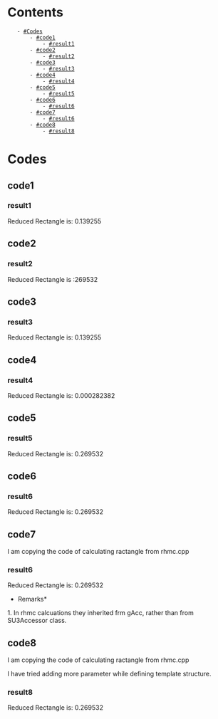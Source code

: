 = Contents =
    - [[#Codes]]
        - [[#code1]]
            - [[#result1]]
        - [[#code2]]
            - [[#result2]]
        - [[#code3]]
            - [[#result3]]
        - [[#code4]]
            - [[#result4]]
        - [[#code5]]
            - [[#result5]]
        - [[#code6]]
            - [[#result6]]
        - [[#code7]]
            - [[#result6]]
        - [[#code8]]
            - [[#result8]]

= Codes =


==code1==
{{{cpp

SU3<floatT> temp;
gSite site1;
site1=GInd::site_up(site,mu);
temp = SU3Accessor.template getLinkPath<All, HaloDepth>(site1,mu, nu,Back(mu), Back(mu), Back(nu));
temp += SU3Accessor.template getLinkPath<All, HaloDepth>(site1,nu, nu,Back(mu), Back(nu), Back(nu));
result += tr_d(temp,SU3Accessor.getLink(GInd::getSiteMu(site, mu)));

}}}

=== result1 ===
Reduced Rectangle is: 0.139255

==code2==
{{{cpp

SU3<floatT> temp;
temp = SU3Accessor.template getLinkPath<All, HaloDepth>(site,mu,mu, nu,Back(mu), Back(mu), Back(nu));
temp += SU3Accessor.template getLinkPath<All, HaloDepth>(site,mu,nu, nu,Back(mu), Back(nu), Back(nu));
result += tr_d(temp);

}}}

=== result2 ===
Reduced Rectangle is :269532

==code3==
{{{cpp

SU3<floatT> temp;
SU3<floatT> link;
gSite site1;
site1=GInd::site_up(site,mu);
temp = SU3Accessor.template getLinkPath<All, HaloDepth>(site1,mu, nu,Back(mu), Back(mu), Back(nu));
temp += SU3Accessor.template getLinkPath<All, HaloDepth>(site1,nu, nu,Back(mu), Back(nu), Back(nu));
link=SU3Accessor.getLink(GInd::getSiteMu(site, mu));
result += tr_d(temp,link);

}}}

=== result3 ===
Reduced Rectangle is: 0.139255

==code4==
{{{cpp

SU3<floatT> temp;
SU3<floatT> link;
gSite site1;
site1=GInd::site_up(site,mu);
temp = SU3Accessor.template getLinkPath<All, HaloDepth>(site1,mu, nu,Back(mu), Back(mu), Back(nu));
temp += SU3Accessor.template getLinkPath<All, HaloDepth>(site1,nu, nu,Back(mu), Back(nu), Back(nu));
link=SU3Accessor.getLink(GInd::getSiteMu(site, mu));
link=dagger(link);
result += tr_d(temp,link);

}}}

=== result4 ===
Reduced Rectangle is: 0.000282382



==code5==

{{{cpp

SU3<floatT> temp;
gSite site1;
gSite site2;
gSite site3;
gSite site4;
gSite site5;
gSite site6;
gSite site8;
site1=site;
site2=GInd::site_up(site1,mu);
site3=GInd::site_up(site2,mu);
site4=GInd::site_up(site3,nu);
site5=GInd::site_up(site2,nu);
site6=GInd::site_up(site1,nu);
site8=GInd::site_up(site6,nu);
//temp=SU3Accessor.getLink(GInd::getSiteMu(site1,mu))*SU3Accessor.getLink(GInd::getSiteMu(site2,mu))*SU3Accessor.getLink(GInd::getSiteMu(site3,nu))*dagger(SU3Accessor.getLink(GInd::getSiteMu(site5,mu)))*dagger(SU3Accessor.getLink(GInd::getSiteMu(site6,mu)))*dagger(SU3Accessor.getLink(GInd::getSiteMu(site,nu)));

temp=SU3Accessor.getLink(GInd::getSiteMu(site1,mu))
    *SU3Accessor.getLink(GInd::getSiteMu(site2,mu))
    *SU3Accessor.getLink(GInd::getSiteMu(site3,nu))
    *dagger(SU3Accessor.getLink(GInd::getSiteMu(site5,mu)))
    *dagger(SU3Accessor.getLink(GInd::getSiteMu(site6,mu)))
    *dagger(SU3Accessor.getLink(GInd::getSiteMu(site,nu)));

temp += SU3Accessor.getLink(GInd::getSiteMu(site1,mu))*SU3Accessor.getLink(GInd::getSiteMu(site2,nu))*SU3Accessor.getLink(GInd::getSiteMu(site5,nu))*dagger(SU3Accessor.getLink(GInd::getSiteMu(site8,mu)))*dagger(SU3Accessor.getLink(GInd::getSiteMu(site6,nu)))*dagger(SU3Accessor.getLink(GInd::getSiteMu(site,nu)));
result +=tr_d(temp);
}}}

=== result5 ===
Reduced Rectangle is: 0.269532


==code6==

{{{cpp

SU3<floatT> temp;
gSite site1;
gSite site2;
gSite site3;
gSite site4;
gSite site5;
gSite site6;
gSite site8;
site1=site;
site2=GInd::site_up(site1,mu);
site3=GInd::site_up(site2,mu);
site4=GInd::site_up(site3,nu);
site5=GInd::site_up(site2,nu);
site6=GInd::site_up(site1,nu);
site8=GInd::site_up(site6,nu);
temp=SU3Accessor.getLink(GInd::getSiteMu(site1,mu))*SU3Accessor.getLink(GInd::getSiteMu(site2,mu))*SU3Accessor.getLink(GInd::getSiteMu(site3,nu))*(SU3Accessor.getLinkDagger(GInd::getSiteMu(site5,mu)))*(SU3Accessor.getLinkDagger(GInd::getSiteMu(site6,mu)))*SU3Accessor.getLinkDagger(GInd::getSiteMu(site,nu));

temp += SU3Accessor.getLink(GInd::getSiteMu(site1,mu))*SU3Accessor.getLink(GInd::getSiteMu(site2,nu))*SU3Accessor.getLink(GInd::getSiteMu(site5,nu))*(SU3Accessor.getLinkDagger(GInd::getSiteMu(site8,mu)))*(SU3Accessor.getLinkDagger(GInd::getSiteMu(site6,nu)))*(SU3Accessor.getLinkDagger(GInd::getSiteMu(site,nu)));
result +=tr_d(temp);
}}}

=== result6 ===
Reduced Rectangle is: 0.269532



==code7==
I am copying the code of calculating ractangle from rhmc.cpp 
{{{cpp

temp = SU3Accessor.getLink(GInd::getSiteMu(GInd::site_up(site, mu), mu) )
                        * SU3Accessor.getLink(GInd::getSiteMu(GInd::site_2up(site, mu), nu) )
                        * SU3Accessor.getLinkDagger(GInd::getSiteMu(GInd::site_up_up(site, mu, nu), mu))
                        * SU3Accessor.getLinkDagger(GInd::getSiteMu(GInd::site_up(site, nu), mu))
                        * SU3Accessor.getLinkDagger(GInd::getSiteMu(site, nu));
                temp += SU3Accessor.getLink(GInd::getSiteMu(GInd::site_up(site, mu), nu) )
                         * SU3Accessor.getLink(GInd::getSiteMu(GInd::site_up_up(site, mu, nu), nu) )
                         * SU3Accessor.getLinkDagger(GInd::getSiteMu(GInd::site_2up(site, nu), mu))
                         * SU3Accessor.getLinkDagger(GInd::getSiteMu(GInd::site_up(site, nu), nu))
                         * SU3Accessor.getLinkDagger(GInd::getSiteMu(site, nu));

                result += tr_d(SU3Accessor.getLink(GInd::getSiteMu(site, mu)), temp);
 }}}

=== result6 ===
Reduced Rectangle is: 0.269532

*Remarks*
1. In rhmc calcuations they inherited frm gAcc, rather than from SU3Accessor class.

==code8==
I am copying the code of calculating ractangle from rhmc.cpp 
{{{cpp

temp = gAcc.getLink(GInd::getSiteMu(GInd::site_up(site, mu), mu) )
                        * gAcc.getLink(GInd::getSiteMu(GInd::site_2up(site, mu), nu) )
                        * gAcc.getLinkDagger(GInd::getSiteMu(GInd::site_up_up(site, mu, nu), mu))
                        * gAcc.getLinkDagger(GInd::getSiteMu(GInd::site_up(site, nu), mu))
                        * gAcc.getLinkDagger(GInd::getSiteMu(site, nu));
                temp += gAcc.getLink(GInd::getSiteMu(GInd::site_up(site, mu), nu) )
                         * gAcc.getLink(GInd::getSiteMu(GInd::site_up_up(site, mu, nu), nu) )
                         * gAcc.getLinkDagger(GInd::getSiteMu(GInd::site_2up(site, nu), mu))
                         * gAcc.getLinkDagger(GInd::getSiteMu(GInd::site_up(site, nu), nu))
                         * gAcc.getLinkDagger(GInd::getSiteMu(site, nu));

                result += tr_d(gAcc.getLink(GInd::getSiteMu(site, mu)), temp);
  }}}

I have tried adding more parameter while defining template structure. 

{{{cpp

#include "../simulateqcd.h"
#include <string>

#define PREC double

template<class floatT, bool onDevice,size_t HaloDepth, CompressionType comp>
struct CalcPlaq{

    //Gauge accessor to access the gauge field
    /* SU3Accessor<floatT> SU3Accessor; */
    SU3Accessor<floatT,comp> gAcc;

    //Constructor to initialize all necessary members.
    CalcPlaq(Gaugefield<floatT,true,HaloDepth,comp> &gauge) : gAcc(gauge.getAccessor()){
    }

    //This is the operator that is called inside the Kernel
    __device__ __host__ floatT operator()(gSite site) {

        /// We need to choose the type of indexer. The first template is the layout of the lattice.
        typedef GIndexer<All, HaloDepth> GInd;

        /// Define a SU(3) matrix
        SU3<floatT> temp;
        SU3<floatT> link;

        floatT result = 0;
        /// loop through all directions which are needed by the four link variables in the plaquette
        for (int nu = 1; nu < 4; nu++) {
            for (int mu = 0; mu < nu; mu++) {
              temp = gAcc.getLink(GInd::getSiteMu(GInd::site_up(site, mu), mu) )
                        * gAcc.getLink(GInd::getSiteMu(GInd::site_2up(site, mu), nu) )
                        * gAcc.getLinkDagger(GInd::getSiteMu(GInd::site_up_up(site, mu, nu), mu))
                        * gAcc.getLinkDagger(GInd::getSiteMu(GInd::site_up(site, nu), mu))
                        * gAcc.getLinkDagger(GInd::getSiteMu(site, nu));
                temp += gAcc.getLink(GInd::getSiteMu(GInd::site_up(site, mu), nu) )
                         * gAcc.getLink(GInd::getSiteMu(GInd::site_up_up(site, mu, nu), nu) )
                         * gAcc.getLinkDagger(GInd::getSiteMu(GInd::site_2up(site, nu), mu))
                         * gAcc.getLinkDagger(GInd::getSiteMu(GInd::site_up(site, nu), nu))
                         * gAcc.getLinkDagger(GInd::getSiteMu(site, nu));

                result += tr_d(gAcc.getLink(GInd::getSiteMu(site, mu)), temp);
            }
        }

        return result*0.5;
    }
};


//Function to compute the plaquette using the above struct CalcPlaq.
template<class floatT, size_t HaloDepth,CompressionType comp>
floatT gPlaq(Gaugefield<floatT,true, HaloDepth,comp> &gauge, LatticeContainer<true,floatT> &redBase){

    typedef GIndexer<All,HaloDepth> GInd;
    const size_t elems = GInd::getLatData().vol4;
    std::cout << "Total number of sites are : "<<elems<< std::endl;
    //Make sure, redBase is large enough
    redBase.adjustSize(elems);

   redBase.template iterateOverBulk<All, HaloDepth>(CalcPlaq<floatT,true,HaloDepth,comp>(gauge));

    //Do the final reduction
    floatT plaq;
    redBase.reduce(plaq, elems);

    //Normalize the result
    plaq /= (GInd::getLatData().globalLattice().mult()*18);
    return plaq;
}


int main(int argc, char *argv[]) {

    stdLogger.setVerbosity(DEBUG);

    /// Initialize parameter class. This class can also read parameter from textfiles!
    LatticeParameters param;

    /// Initialize the Lattice dimension
    /* const int LatDim[] = {24, 24, 20, 20}; */
    const int LatDim[] = {24, 24, 24, 6};

    const int NodeDim[] = {1, 1, 1, 1};

    /// Just pass these dimensions to the parameter class
    param.latDim.set(LatDim);
    param.nodeDim.set(NodeDim);

    /// Initialize a timer
    StopWatch<true> timer;

    /// Initialize the CommunicationBase. This class handles the communitation between different Cores/GPU's.
    CommunicationBase commBase(&argc, &argv, true);
    commBase.init(param.nodeDim()); //it will print node dimension 

    /// Set the HaloDepth. It should be a constant values, since this value should be passed as an non-type template
    /// parameter to each kernel.
    const size_t HaloDepth = 1;


    // Initialize the Indexer on GPU and CPU.
    initIndexer(HaloDepth,param,commBase);
    typedef GIndexer<All,HaloDepth> GInd;


    /// Initialize the Gaugefield. Basically, this object holds all SU(3)-matrices of the gaugefield.
    /// The second template parameter determines whether the gaugefield should be stored on GPU or CPU but this will
    /// be changed in the future ...
    rootLogger.info("Initialize Gaugefield");
    Gaugefield<PREC, true,HaloDepth> gauge(commBase);

    /// Initialize gaugefield with unity-matrices.
    gauge.one();

    /// Initialize LatticeContainer. This is in principle the "array", where the values of the plaquette are
    /// stored which are summed up in the end
    LatticeContainer<true,PREC> redBase(commBase);
    /// We need to tell the Reductionbase how large our Array will be
    redBase.adjustSize(GInd::getLatData().vol4);
    grnd_state<false> h_rand;
    grnd_state<true> d_rand;

    h_rand.make_rng_state(1337); // 1337 is random number generator seed 
    d_rand = h_rand;

//let me write a program to find it for all gague files:stored at "/root/try_16_output_dir/after_eqm/node0/l246f21b6285m0039185m0783706a_0.") starting from 200. in seperation of 10.
    /// Read a configuration from hard drive.
    /// I am incluiding the for loop to do it for all files
    for (int i=250; i<=250;i+=10)
    {
        rootLogger.info("Reading Gauge Configuration");
        gauge.readconf_nersc("/root/try_16_output_dir/after_eqm/node0/l246f21b6285m0039185m0783706a_0."+std::to_string(i));
        /* gauge.random(d_rand.state); */
        /// start timer...
        timer.start();
        /// define variable where the plaquette should be stored.
        PREC plaq = 0;

        /// Exchange Halos before calculating the plaquette! , it gives nan values if we don't exchange halos.
        gauge.updateAll();

        timer.start();
        /// compute plaquette
        plaq = gPlaq<PREC,HaloDepth>(gauge, redBase);
        /// stop timer and print time
        timer.stop();
        rootLogger.info("Time for operators " ,  timer);
        rootLogger.info("Reduced Rectangle is: " ,  plaq);
        /* rootLogger.info("Reduced Plaquette is: " ,  plaq); */
}
    return 0;
}


}}}
=== result8 ===
Reduced Rectangle is: 0.269532


